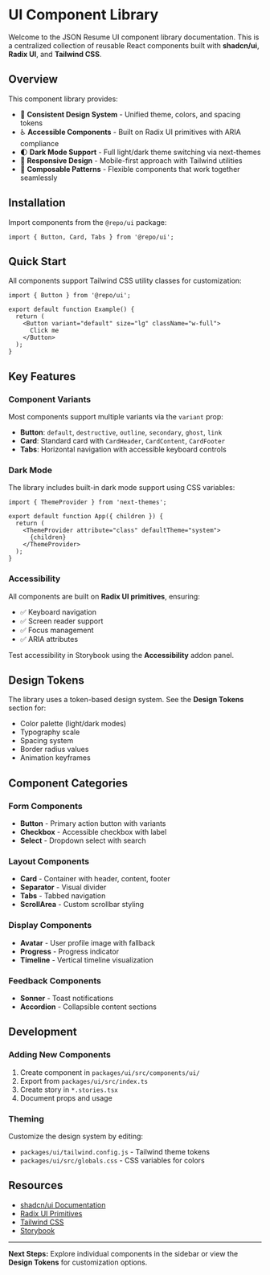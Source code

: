 
<Meta title="Introduction/Getting Started" />

# UI Component Library

Welcome to the JSON Resume UI component library documentation. This is a centralized collection of reusable React components built with **shadcn/ui**, **Radix UI**, and **Tailwind CSS**.

## Overview

This component library provides:

- 🎨 **Consistent Design System** - Unified theme, colors, and spacing tokens
- ♿ **Accessible Components** - Built on Radix UI primitives with ARIA compliance
- 🌓 **Dark Mode Support** - Full light/dark theme switching via next-themes
- 📱 **Responsive Design** - Mobile-first approach with Tailwind utilities
- 🧩 **Composable Patterns** - Flexible components that work together seamlessly

## Installation

Import components from the `@repo/ui` package:

```tsx
import { Button, Card, Tabs } from '@repo/ui';
```

## Quick Start

All components support Tailwind CSS utility classes for customization:

```tsx
import { Button } from '@repo/ui';

export default function Example() {
  return (
    <Button variant="default" size="lg" className="w-full">
      Click me
    </Button>
  );
}
```

## Key Features

### Component Variants

Most components support multiple variants via the `variant` prop:

- **Button**: `default`, `destructive`, `outline`, `secondary`, `ghost`, `link`
- **Card**: Standard card with `CardHeader`, `CardContent`, `CardFooter`
- **Tabs**: Horizontal navigation with accessible keyboard controls

### Dark Mode

The library includes built-in dark mode support using CSS variables:

```tsx
import { ThemeProvider } from 'next-themes';

export default function App({ children }) {
  return (
    <ThemeProvider attribute="class" defaultTheme="system">
      {children}
    </ThemeProvider>
  );
}
```

### Accessibility

All components are built on **Radix UI primitives**, ensuring:

- ✅ Keyboard navigation
- ✅ Screen reader support
- ✅ Focus management
- ✅ ARIA attributes

Test accessibility in Storybook using the **Accessibility** addon panel.

## Design Tokens

The library uses a token-based design system. See the **Design Tokens** section for:

- Color palette (light/dark modes)
- Typography scale
- Spacing system
- Border radius values
- Animation keyframes

## Component Categories

### Form Components

- **Button** - Primary action button with variants
- **Checkbox** - Accessible checkbox with label
- **Select** - Dropdown select with search

### Layout Components

- **Card** - Container with header, content, footer
- **Separator** - Visual divider
- **Tabs** - Tabbed navigation
- **ScrollArea** - Custom scrollbar styling

### Display Components

- **Avatar** - User profile image with fallback
- **Progress** - Progress indicator
- **Timeline** - Vertical timeline visualization

### Feedback Components

- **Sonner** - Toast notifications
- **Accordion** - Collapsible content sections

## Development

### Adding New Components

1. Create component in `packages/ui/src/components/ui/`
2. Export from `packages/ui/src/index.ts`
3. Create story in `*.stories.tsx`
4. Document props and usage

### Theming

Customize the design system by editing:

- `packages/ui/tailwind.config.js` - Tailwind theme tokens
- `packages/ui/src/globals.css` - CSS variables for colors

## Resources

- [shadcn/ui Documentation](https://ui.shadcn.com/)
- [Radix UI Primitives](https://www.radix-ui.com/)
- [Tailwind CSS](https://tailwindcss.com/)
- [Storybook](https://storybook.js.org/)

---

**Next Steps:** Explore individual components in the sidebar or view the **Design Tokens** for customization options.

